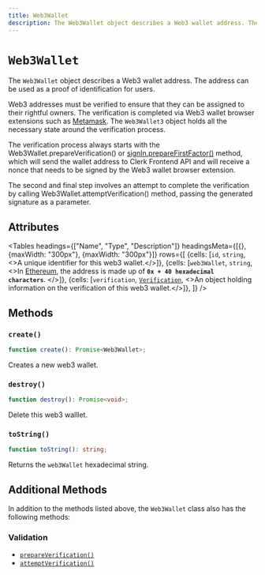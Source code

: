 ```yaml
---
title: Web3Wallet
description: The Web3Wallet object describes a Web3 wallet address. The address can be used as a proof of identification for users.
---
```



# `Web3Wallet`

The `Web3Wallet` object describes a Web3 wallet address. The address can be used as a proof of identification for users.

Web3 addresses must be verified to ensure that they can be assigned to their rightful owners. The verification is completed via Web3 wallet browser extensions such as [Metamask](https://metamask.io/). The `Web3Wallet3` object holds all the necessary state around the verification process.

The verification process always starts with the Web3Wallet.prepareVerification() or [signIn.prepareFirstFactor()](/reference-js/sign-in/first-factor#preparefirstfactor) method, which will send the wallet address to Clerk Frontend API and will receive a nonce that needs to be signed by the Web3 wallet browser extension.

The second and final step involves an attempt to complete the verification by calling Web3Wallet.attemptVerification() method, passing the generated signature as a parameter.

## Attributes


<Tables
  headings={["Name", "Type", "Description"]}
  headingsMeta={[{}, {maxWidth: "300px"}, {maxWidth: "300px"}]}
  rows={[
{cells: [<code>id</code>, <code>string</code>, <>A unique identifier for this web3 wallet.</>]},
{cells: [<code>web3Wallet</code>, <code>string</code>, <>In <a href="https://docs.metamask.io/guide/common-terms.html#address-public-key">Ethereum</a>, the address is made up of <strong><code>0x + 40 hexadecimal characters</code></strong>. </>]},
{cells: [<code>verification</code>, <a href="/reference-js/verification"><code>Verification</code></a>, <>An object holding information on the verification of this web3 wallet.</>]},
  ]}
/>

## Methods

### `create()`

```typescript
function create(): Promise<Web3Wallet>;
```

Creates a new web3 wallet.

### `destroy()`

```typescript
function destroy(): Promise<void>;
```

Delete this web3 walllet.

### `toString()`

```typescript
function toString(): string;
```

Returns the `web3Wallet` hexadecimal string.

## Additional Methods

In addition to the methods listed above, the `Web3Wallet` class also has the following methods:

### Validation

*   [`prepareVerification()`](/reference-js/web3-wallet/verification#prepareverification)
*   [`attemptVerification()`](/reference-js/web3-wallet/verification#attemptverification)
